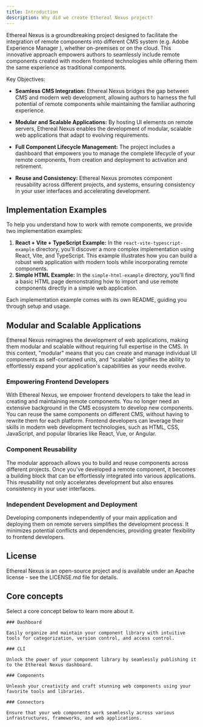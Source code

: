 ```yaml
---
title: Introduction
description: Why did we create Ethereal Nexus project?
---
```


Ethereal Nexus is a groundbreaking project designed to facilitate the integration of remote components into different CMS system (e.g. Adobe Experience Manager ), whether on-premises or on the cloud.
This innovative approach empowers authors to seamlessly include remote components created with modern frontend technologies while offering them the same experience as traditional components.

Key Objectives:

- **Seamless CMS Integration:** Ethereal Nexus bridges the gap between CMS and modern web development, allowing authors to harness the full potential of remote components while maintaining the familiar authoring experience.

- **Modular and Scalable Applications:** By hosting UI elements on remote servers, Ethereal Nexus enables the development of modular, scalable web applications that adapt to evolving requirements.

- **Full Component Lifecycle Management:** The project includes a dashboard that empowers you to manage the complete lifecycle of your remote components, from creation and deployment to activation and retirement.

- **Reuse and Consistency:** Ethereal Nexus promotes component reusability across different projects, and systems, ensuring consistency in your user interfaces and accelerating development.

## Implementation Examples

To help you understand how to work with remote components, we provide two implementation examples:

1. **React + Vite + TypeScript Example:** In the `react-vite-typescript-example` directory, you'll discover a more complex implementation using React, Vite, and TypeScript. This example illustrates how you can build a robust web application with modern tools while incorporating remote components.
2. **Simple HTML Example:** In the `simple-html-example` directory, you'll find a basic HTML page demonstrating how to import and use remote components directly in a simple web application.

Each implementation example comes with its own README, guiding you through setup and usage.

## Modular and Scalable Applications

Ethereal Nexus reimagines the development of web applications, making them modular and scalable without requiring full expertise in the CMS.
In this context, "modular" means that you can create and manage individual UI components as self-contained units, and "scalable" signifies the ability to effortlessly expand your application's capabilities as your needs evolve.

### Empowering Frontend Developers

With Ethereal Nexus, we empower frontend developers to take the lead in creating and maintaining remote components.
You no longer need an extensive background in the CMS ecosystem to develop new components.
You can reuse the same components on different CMS, without having to rewrite them for each platform.
Frontend developers can leverage their skills in modern web development technologies, such as HTML, CSS, JavaScript, and popular libraries like React, Vue, or Angular.

### Component Reusability

The modular approach allows you to build and reuse components across different projects. Once you've developed a remote component, it becomes a building block that can be effortlessly integrated into various applications. This reusability not only accelerates development but also ensures consistency in your user interfaces.

### Independent Development and Deployment

Developing components independently of your main application and deploying them on remote servers simplifies the development process.
It minimizes potential conflicts and dependencies, providing greater flexibility to frontend developers.

## License

Ethereal Nexus is an open-source project and is available under an Apache license - see the LICENSE.md file for details.

## Core concepts

Select a core concept below to learn more about it.

<div className="docs-grid-cols-2 mt-6">

  <Card href="/docs/dashboard">

    ### Dashboard

    Easily organize and maintain your component library with intuitive tools for categorization, version control, and access control.

  </Card>

  <Card  href="/docs/cli">

    ### CLI

    Unlock the power of your component library by seamlessly publishing it to the Ethereal Nexus dashboard.

  </Card>

  <Card  href="/docs/components">

    ### Components

    Unleash your creativity and craft stunning web components using your favorite tools and libraries.

  </Card>

  <Card  href="/docs/connectors">

    ### Connectors

    Ensure that your web components work seamlessly across various infrastructures, frameworks, and web applications.

  </Card>

</div>
